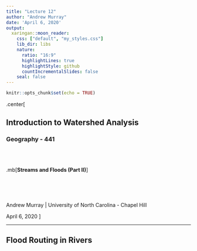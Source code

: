```yaml
---
title: "Lecture 12"
author: "Andrew Murray"
date: 'April 6, 2020'
output:
  xaringan::moon_reader:
    css: ["default", "my_styles.css"]
    lib_dir: libs
    nature:
      ratio: "16:9"
      highlightLines: true
      highlightStyle: github
      countIncrementalSlides: false
    seal: false
---
```


```r
knitr::opts_chunk$set(echo = TRUE)
```

.center[

## Introduction to Watershed Analysis

### Geography - 441

<br><br>

.mb[**Streams and Floods (Part II)**]

<br><br><br>

Andrew Murray | University of North Carolina - Chapel Hill

April 6, 2020
]

---
## Flood Routing in Rivers

 